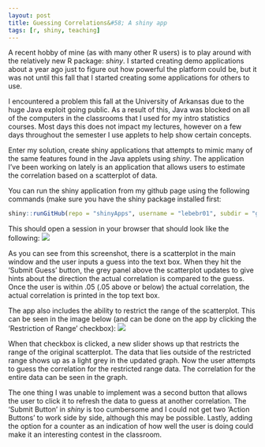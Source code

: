 ```yaml
---
layout: post
title: Guessing Correlations&#58; A shiny app
tags: [r, shiny, teaching]
---
```


A recent hobby of mine (as with many other R users) is to play around with the relatively new R package: *shiny*.  I started creating demo applications about a year ago just to figure out how powerful the platform could be, but it was not until this fall that I started creating some applications for others to use.

I encountered a problem this fall at the University of Arkansas due to the huge Java exploit going public.  As a result of this, Java was blocked on all of the computers in the classrooms that I used for my intro statistics courses.  Most days this does not impact my lectures, however on a few days throughout the semester I use applets to help show certain concepts.

Enter my solution, create shiny applications that attempts to mimic many of the same features found in the Java applets using *shiny*.  The application I've been working on lately is an application that allows users to estimate the correlation based on a scatterplot of data.  

You can run the shiny application from my github page using the following commands (make sure you have the shiny package installed first:

```r
shiny::runGitHub(repo = "shinyApps", username = "lebebr01", subdir = "guessCorr")
```

This should open a session in your browser that should look like the following:
![](/figs/GuessingCorrelations.png)

As you can see from this screenshot, there is a scatterplot in the main window and the user inputs a guess into the text box.  When they hit the 'Submit Guess' button, the grey panel above the scatterplot updates to give hints about the direction the actual correlation is compared to the guess.  Once the user is within .05 (.05 above or below) the actual correlation, the actual correlation is printed in the top text box.

The app also includes the ability to restrict the range of the scatterplot.  This can be seen in the image below (and can be done on the app by clicking the 'Restriction of Range' checkbox):
![](/figs/GuessingCorrelationsRR.png)

When that checkbox is clicked, a new slider shows up that restricts the range of the original scatterplot.  The data that lies outside of the restricted range shows up as a light grey in the updated graph.  Now the user attempts to guess the correlation for the restricted range data.  The correlation for the entire data can be seen in the graph.

The one thing I was unable to implement was a second button that allows the user to click it to refresh the data to guess at another correlation.  The 'Submit Button' in *shiny* is too cumbersome and I could not get two 'Action Buttons' to work side by side, although this may be possible.  Lastly, adding the option for a counter as an indication of how well the user is doing could make it an interesting contest in the classroom.

